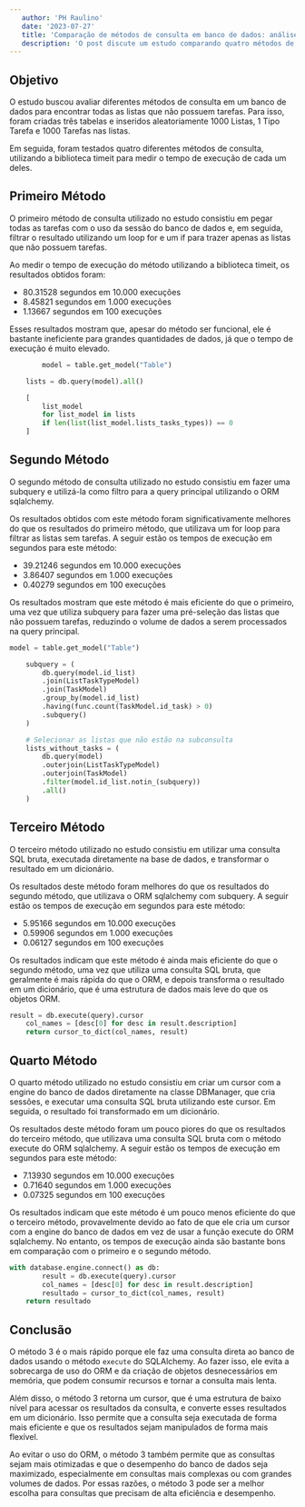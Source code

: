 ```yaml
---
   author: 'PH Raulino'
   date: '2023-07-27'
   title: 'Comparação de métodos de consulta em banco de dados: análise de desempenho utilizando SQLAlchemy'
   description: 'O post discute um estudo comparando quatro métodos de consulta em banco de dados usando SQLAlchemy. O melhor desempenho é alcançado com o terceiro método, que executa SQL bruto e converte os resultados em um dicionário.'
---
```


## Objetivo

O estudo buscou avaliar diferentes métodos de consulta em um banco de dados para encontrar todas as listas que não possuem tarefas. Para isso, foram criadas três tabelas e inseridos aleatoriamente 1000 Listas, 1 Tipo Tarefa e 1000 Tarefas nas listas.

Em seguida, foram testados quatro diferentes métodos de consulta, utilizando a biblioteca timeit para medir o tempo de execução de cada um deles.

## Primeiro Método

O primeiro método de consulta utilizado no estudo consistiu em pegar todas as tarefas com o uso da sessão do banco de dados e, em seguida, filtrar o resultado utilizando um loop for e um if para trazer apenas as listas que não possuem tarefas.

Ao medir o tempo de execução do método utilizando a biblioteca timeit, os resultados obtidos foram:

- 80.31528 segundos em 10.000 execuções
- 8.45821 segundos em 1.000 execuções
- 1.13667 segundos em 100 execuções

Esses resultados mostram que, apesar do método ser funcional, ele é bastante ineficiente para grandes quantidades de dados, já que o tempo de execução é muito elevado.

```python
		model = table.get_model("Table")

    lists = db.query(model).all()

    [
        list_model
        for list_model in lists
        if len(list(list_model.lists_tasks_types)) == 0
    ]
```

## Segundo Método

O segundo método de consulta utilizado no estudo consistiu em fazer uma subquery e utilizá-la como filtro para a query principal utilizando o ORM sqlalchemy.

Os resultados obtidos com este método foram significativamente melhores do que os resultados do primeiro método, que utilizava um for loop para filtrar as listas sem tarefas. A seguir estão os tempos de execução em segundos para este método:

- 39.21246 segundos em 10.000 execuções
- 3.86407 segundos em 1.000 execuções
- 0.40279 segundos em 100 execuções

Os resultados mostram que este método é mais eficiente do que o primeiro, uma vez que utiliza subquery para fazer uma pré-seleção das listas que não possuem tarefas, reduzindo o volume de dados a serem processados na query principal.

```python
model = table.get_model("Table")

    subquery = (
        db.query(model.id_list)
        .join(ListTaskTypeModel)
        .join(TaskModel)
        .group_by(model.id_list)
        .having(func.count(TaskModel.id_task) > 0)
        .subquery()
    )

    # Selecionar as listas que não estão na subconsulta
    lists_without_tasks = (
        db.query(model)
        .outerjoin(ListTaskTypeModel)
        .outerjoin(TaskModel)
        .filter(model.id_list.notin_(subquery))
        .all()
    )
```

## Terceiro Método

O terceiro método utilizado no estudo consistiu em utilizar uma consulta SQL bruta, executada diretamente na base de dados, e transformar o resultado em um dicionário.

Os resultados deste método foram melhores do que os resultados do segundo método, que utilizava o ORM sqlalchemy com subquery. A seguir estão os tempos de execução em segundos para este método:

- 5.95166 segundos em 10.000 execuções
- 0.59906 segundos em 1.000 execuções
- 0.06127 segundos em 100 execuções

Os resultados indicam que este método é ainda mais eficiente do que o segundo método, uma vez que utiliza uma consulta SQL bruta, que geralmente é mais rápida do que o ORM, e depois transforma o resultado em um dicionário, que é uma estrutura de dados mais leve do que os objetos ORM.

```python
result = db.execute(query).cursor
    col_names = [desc[0] for desc in result.description]
    return cursor_to_dict(col_names, result)
```

## Quarto Método

O quarto método utilizado no estudo consistiu em criar um cursor com a engine do banco de dados diretamente na classe DBManager, que cria sessões, e executar uma consulta SQL bruta utilizando este cursor. Em seguida, o resultado foi transformado em um dicionário.

Os resultados deste método foram um pouco piores do que os resultados do terceiro método, que utilizava uma consulta SQL bruta com o método execute do ORM sqlalchemy. A seguir estão os tempos de execução em segundos para este método:

- 7.13930 segundos em 10.000 execuções
- 0.71640 segundos em 1.000 execuções
- 0.07325 segundos em 100 execuções

Os resultados indicam que este método é um pouco menos eficiente do que o terceiro método, provavelmente devido ao fato de que ele cria um cursor com a engine do banco de dados em vez de usar a função execute do ORM sqlalchemy. No entanto, os tempos de execução ainda são bastante bons em comparação com o primeiro e o segundo método.

```python
with database.engine.connect() as db:
        result = db.execute(query).cursor
        col_names = [desc[0] for desc in result.description]
        resultado = cursor_to_dict(col_names, result)
    return resultado
```

## Conclusão

O método 3 é o mais rápido porque ele faz uma consulta direta ao banco de dados usando o método `execute` do SQLAlchemy. Ao fazer isso, ele evita a sobrecarga de uso do ORM e da criação de objetos desnecessários em memória, que podem consumir recursos e tornar a consulta mais lenta.

Além disso, o método 3 retorna um cursor, que é uma estrutura de baixo nível para acessar os resultados da consulta, e converte esses resultados em um dicionário. Isso permite que a consulta seja executada de forma mais eficiente e que os resultados sejam manipulados de forma mais flexível.

Ao evitar o uso do ORM, o método 3 também permite que as consultas sejam mais otimizadas e que o desempenho do banco de dados seja maximizado, especialmente em consultas mais complexas ou com grandes volumes de dados. Por essas razões, o método 3 pode ser a melhor escolha para consultas que precisam de alta eficiência e desempenho.
